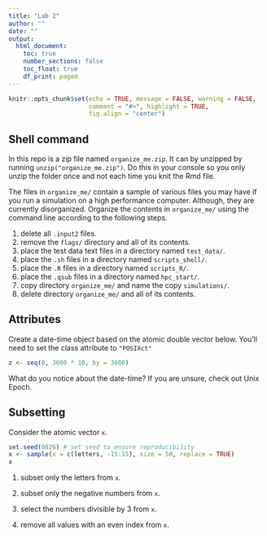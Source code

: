 ```yaml
---
title: "Lab 2"
author: ""
date: ""
output: 
  html_document:
    toc: true
    number_sections: false
    toc_float: true
    df_print: paged
---
```


```r
knitr::opts_chunk$set(echo = TRUE, message = FALSE, warning = FALSE,
                      comment = "#>", highlight = TRUE,
                      fig.align = "center")
```

## Shell command

In this repo is a zip file named `organize_me.zip`. It can by unzipped by
running `unzip("organize_me.zip")`. Do this in your console so you only unzip
the folder once and not each time you knit the Rmd file.

The files in `organize_me/` contain a sample of various files you may have if 
you run a simulation on a high performance computer. Although, they are
currently disorganized. Organize the contents in `organize_me/` using the 
command line according to the following steps.

1. delete all `.input2` files.
2. remove the `flags/` directory and all of its contents.
3. place the test data text files in a directory named `test_data/`.
4. place the `.sh` files in a directory named `scripts_shell/`.
5. place the `.R` files in a directory named `scripts_R/`.
6. place the `.qsub` files in a directory named `hpc_start/`.
7. copy directory `organize_me/` and name the copy `simulations/`.
8. delete directory `organize_me/` and all of its contents.


## Attributes

Create a date-time object based on the atomic double vector below. You'll
need to set the class attribute to `"POSIXct"`

```r
z <- seq(0, 3600 * 10, by = 3600)
```

What do you notice about the date-time? If you are unsure, check out
Unix Epoch.

## Subsetting

Consider the atomic vector `x`.

```r
set.seed(0826) # set seed to ensure reproducibility
x <- sample(x = c(letters, -15:15), size = 50, replace = TRUE)
x
```

1. subset only the letters from `x`.

2. subset only the negative numbers from `x`.

3. select the numbers divisible by 3 from `x`.

4. remove all values with an even index from `x`.

